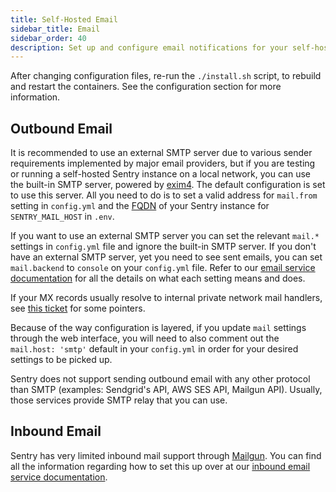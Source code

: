 ```yaml
---
title: Self-Hosted Email
sidebar_title: Email
sidebar_order: 40
description: Set up and configure email notifications for your self-hosted Sentry instance
---
```


<Alert title="Note">
    After changing configuration files, re-run the <code>./install.sh</code> script, to rebuild and restart the containers. See the <Link to="/self-hosted/#configuration">configuration section</Link> for more information.
</Alert>

## Outbound Email

It is recommended to use an external SMTP server due to various sender requirements implemented by major email providers, but if you are testing or running a self-hosted Sentry instance on a local network, you can use the built-in SMTP server, powered by [exim4](https://hub.docker.com/r/tianon/exim4). The default configuration is set to use this server. All you need to do is to set a valid address for `mail.from` setting in `config.yml` and the [FQDN](https://en.wikipedia.org/wiki/Fully_qualified_domain_name) of your Sentry instance for `SENTRY_MAIL_HOST` in `.env`.

If you want to use an external SMTP server you can set the relevant `mail.*` settings in `config.yml` file and ignore the built-in SMTP server. If you don't have an external SMTP server, yet you need to see sent emails, you can set `mail.backend` to `console` on your `config.yml` file. Refer to our [email service documentation](/backend/email/) for all the details on what each setting means and does.

If your MX records usually resolve to internal private network mail handlers, see [this ticket](https://github.com/getsentry/self-hosted/issues/1202) for some pointers.

<Alert title="Warning" level="warning">
  Because of the way configuration is layered, if you update <code>mail</code> settings through the web interface, you will need to also comment out the <code>mail.host: 'smtp'</code> default in your <code>config.yml</code> in order for your desired settings to be picked up.
</Alert>

Sentry does not support sending outbound email with any other protocol than SMTP (examples: Sendgrid's API, AWS SES API, Mailgun API). Usually, those services provide SMTP relay that you can use.

## Inbound Email

Sentry has very limited inbound mail support through [Mailgun](https://documentation.mailgun.com/en/latest/quickstart-receiving.html). You can find all the information regarding how to set this up over at our [inbound email service documentation](/backend/email/#inbound-email).
